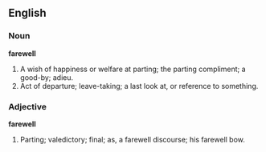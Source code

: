 ==English==

===Noun===

'''farewell'''

#A wish of happiness or welfare at parting; the parting compliment; a good-by; adieu.
#Act of departure; leave-taking; a last look at, or reference to something.

===Adjective===

'''farewell'''

#Parting; valedictory; final; as, a farewell discourse; his farewell bow.